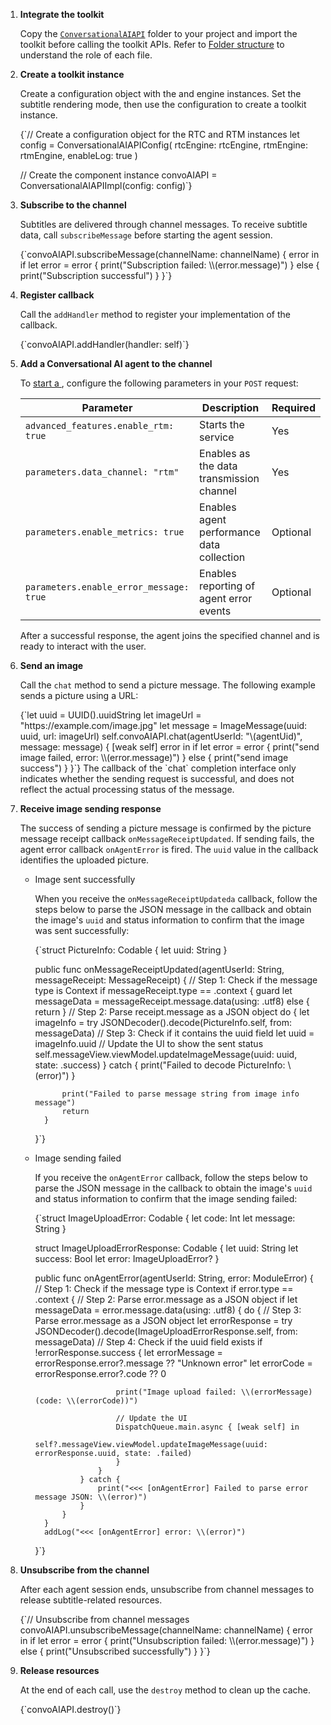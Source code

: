 
1. **Integrate the toolkit**

    Copy the [`ConversationalAIAPI`](https://github.com/AgoraIO-Community/Conversational-AI-Demo/tree/main/iOS/Scenes/ConvoAI/ConvoAI/ConvoAI/Classes/ConversationalAIAPI) folder to your project and import the toolkit before calling the toolkit APIs. Refer to [Folder structure](#folder-structure) to understand the role of each file.

1. **Create a toolkit instance**

    Create a configuration object with the <Vg k="VSDK"/> and <Vg k="SIG" /> engine instances. Set the subtitle rendering mode, then use the configuration to create a toolkit instance.

    <CodeBlock language="swift" showLineNumbers>
    {`// Create a configuration object for the RTC and RTM instances
    let config = ConversationalAIAPIConfig(
        rtcEngine: rtcEngine, 
        rtmEngine: rtmEngine,
        enableLog: true
    )

    // Create the component instance
    convoAIAPI = ConversationalAIAPIImpl(config: config)`}
    </CodeBlock>

1. **Subscribe to the channel**

    Subtitles are delivered through <Vg k="SIG" /> channel messages. To receive subtitle data, call `subscribeMessage` before starting the agent session.

    <CodeBlock language="swift" showLineNumbers>
    {`convoAIAPI.subscribeMessage(channelName: channelName) { error in
        if let error = error {
            print("Subscription failed: \\(error.message)")
        } else {
            print("Subscription successful")
        }
    }`}
    </CodeBlock>
    
1. **Register callback**

    Call the `addHandler` method to register your implementation of the callback.

    <CodeBlock language="swift" showLineNumbers>
    {`convoAIAPI.addHandler(handler: self)`}
    </CodeBlock>

1. **Add a Conversational AI agent to the channel**

    To [start a <Vpd k="AGENT" />](/conversational-ai/rest-api/join), configure the following parameters in your `POST` request:

    | Parameter       | Description   | Required |
    | ----------------| ------------- | -------- |
    | `advanced_features.enable_rtm: true`    | Starts the <Vg k="SIG" /> service | Yes  |
    | `parameters.data_channel: "rtm"`  | Enables <Vg k="SIG" /> as the data transmission channel | Yes |
    | `parameters.enable_metrics: true`  | Enables agent performance data collection    | Optional |
    | `parameters.enable_error_message: true` | Enables reporting of agent error events  | Optional |

    After a successful response, the agent joins the specified <Vg k="VSDK"/> channel and is ready to interact with the user.

1. **Send an image**

    Call the `chat` method to send a picture message. The following example sends a picture using a URL:

    <CodeBlock language="swift" showLineNumbers>
    {`let uuid = UUID().uuidString
    let imageUrl = "https://example.com/image.jpg"
    let message = ImageMessage(uuid: uuid, url: imageUrl)
    self.convoAIAPI.chat(agentUserId: "\(agentUid)", message: message) { [weak self] error in
        if let error = error {
            print("send image failed, error: \\(error.message)")
        } else {
            print("send image success")
        }
    }`}
    </CodeBlock>

    <Admonition type="info">
    The callback of the `chat` completion interface only indicates whether the sending request is successful, and does not reflect the actual processing status of the message.
    </Admonition>


1. **Receive image sending response**

    The success of sending a picture message is confirmed by the picture message receipt callback `onMessageReceiptUpdated`. If sending fails, the agent error callback `onAgentError` is fired. The `uuid` value in the callback identifies the  uploaded picture.

    - Image sent successfully

        When you receive the `onMessageReceiptUpdateda` callback, follow the steps below to parse the JSON message in the callback and obtain the image's `uuid` and status information to confirm that the image was sent successfully:

        <CodeBlock language="swift" showLineNumbers> 
        {`struct PictureInfo: Codable {
            let uuid: String
        }

        public func onMessageReceiptUpdated(agentUserId: String, messageReceipt: MessageReceipt) {
            // Step 1: Check if the message type is Context
            if messageReceipt.type == .context {
                guard let messageData = messageReceipt.message.data(using: .utf8) else {
                    return
                }
                // Step 2: Parse receipt.message as a JSON object
                do {
                    let imageInfo = try JSONDecoder().decode(PictureInfo.self, from: messageData)
                    // Step 3: Check if it contains the uuid field
                    let uuid = imageInfo.uuid
                    // Update the UI to show the sent status
                    self.messageView.viewModel.updateImageMessage(uuid: uuid, state: .success)
                } catch {
                    print("Failed to decode PictureInfo: \\(error)")
                }

                print("Failed to parse message string from image info message")
                return
            }
        }`}
        </CodeBlock>

    - Image sending failed

        If you receive the `onAgentError` callback, follow the steps below to parse the JSON message in the callback to obtain the image's `uuid` and status information to confirm that the image sending failed:

        <CodeBlock language="swift" showLineNumbers> 
        {`struct ImageUploadError: Codable {
            let code: Int
            let message: String
        }

        struct ImageUploadErrorResponse: Codable {
            let uuid: String
            let success: Bool
            let error: ImageUploadError?
        }

        public func onAgentError(agentUserId: String, error: ModuleError) {
            // Step 1: Check if the message type is Context
            if error.type == .context {
                // Step 2: Parse error.message as a JSON object
                if let messageData = error.message.data(using: .utf8) {
                    do {
                        // Step 3: Parse error.message as a JSON object
                        let errorResponse = try JSONDecoder().decode(ImageUploadErrorResponse.self, from: messageData)
                        // Step 4: Check if the uuid field exists
                        if !errorResponse.success {
                            let errorMessage = errorResponse.error?.message ?? "Unknown error"
                            let errorCode = errorResponse.error?.code ?? 0

                            print("Image upload failed: \\(errorMessage) (code: \\(errorCode))")

                            // Update the UI
                            DispatchQueue.main.async { [weak self] in
                                self?.messageView.viewModel.updateImageMessage(uuid: errorResponse.uuid, state: .failed)
                            }
                        }
                    } catch {
                        print("<<< [onAgentError] Failed to parse error message JSON: \\(error)")
                    }
                }
            }
            addLog("<<< [onAgentError] error: \\(error)")
        }`}
        </CodeBlock>

1. **Unsubscribe from the channel**

    After each agent session ends, unsubscribe from channel messages to release subtitle-related resources.

    <CodeBlock language="swift" showLineNumbers>
    {`// Unsubscribe from channel messages
    convoAIAPI.unsubscribeMessage(channelName: channelName) { error in
        if let error = error {
            print("Unsubscription failed: \\(error.message)")
        } else {
            print("Unsubscribed successfully")
        }
    }`}
    </CodeBlock>

1. **Release resources**

    At the end of each call, use the `destroy` method to clean up the cache.

    <CodeBlock language="swift" >
    {`convoAIAPI.destroy()`}
    </CodeBlock>
